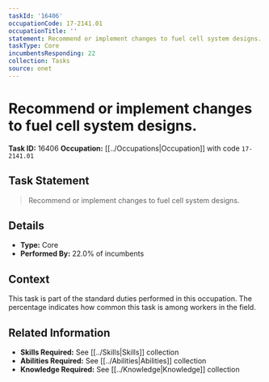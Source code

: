 ```yaml
---
taskId: '16406'
occupationCode: 17-2141.01
occupationTitle: ''
statement: Recommend or implement changes to fuel cell system designs.
taskType: Core
incumbentsResponding: 22
collection: Tasks
source: onet
---
```

# Recommend or implement changes to fuel cell system designs.

**Task ID:** 16406
**Occupation:** [[../Occupations|Occupation]] with code `17-2141.01`

## Task Statement

> Recommend or implement changes to fuel cell system designs.

## Details

- **Type:** Core
- **Performed By:** 22.0% of incumbents

## Context

This task is part of the standard duties performed in this occupation. The percentage indicates how common this task is among workers in the field.

## Related Information

- **Skills Required:** See [[../Skills|Skills]] collection
- **Abilities Required:** See [[../Abilities|Abilities]] collection
- **Knowledge Required:** See [[../Knowledge|Knowledge]] collection
